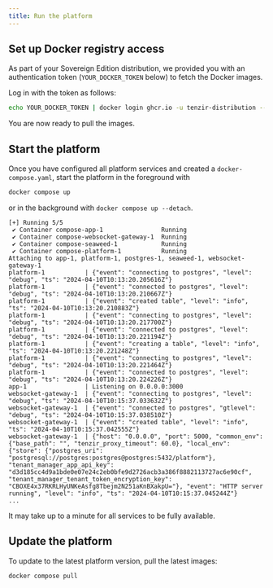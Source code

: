 ```yaml
---
title: Run the platform
---
```


## Set up Docker registry access

As part of your Sovereign Edition distribution, we provided you with an
authentication token (`YOUR_DOCKER_TOKEN` below) to fetch the Docker images.

Log in with the token as follows:

```bash
echo YOUR_DOCKER_TOKEN | docker login ghcr.io -u tenzir-distribution --password-stdin
```

You are now ready to pull the images.

## Start the platform

Once you have configured all platform services and created a
`docker-compose.yaml`, start the platform in the foreground with

```sh
docker compose up
```

or in the background with `docker compose up --detach`.

```text title="❯ docker compose up"
[+] Running 5/5
 ✔ Container compose-app-1                Running
 ✔ Container compose-websocket-gateway-1  Running
 ✔ Container compose-seaweed-1            Running
 ✔ Container compose-platform-1           Running
Attaching to app-1, platform-1, postgres-1, seaweed-1, websocket-gateway-1
platform-1           | {"event": "connecting to postgres", "level": "debug", "ts": "2024-04-10T10:13:20.205616Z"}
platform-1           | {"event": "connected to postgres", "level": "debug", "ts": "2024-04-10T10:13:20.210667Z"}
platform-1           | {"event": "created table", "level": "info", "ts": "2024-04-10T10:13:20.210883Z"}
platform-1           | {"event": "connecting to postgres", "level": "debug", "ts": "2024-04-10T10:13:20.217700Z"}
platform-1           | {"event": "connected to postgres", "level": "debug", "ts": "2024-04-10T10:13:20.221194Z"}
platform-1           | {"event": "creating a table", "level": "info", "ts": "2024-04-10T10:13:20.221248Z"}
platform-1           | {"event": "connecting to postgres", "level": "debug", "ts": "2024-04-10T10:13:20.221464Z"}
platform-1           | {"event": "connected to postgres", "level": "debug", "ts": "2024-04-10T10:13:20.224226Z"}
app-1                | Listening on 0.0.0.0:3000
websocket-gateway-1  | {"event": "connecting to postgres", "level": "debug", "ts": "2024-04-10T10:15:37.033632Z"}
websocket-gateway-1  | {"event": "connected to postgres", "gtlevel": "debug", "ts": "2024-04-10T10:15:37.038510Z"}
websocket-gateway-1  | {"event": "created table", "level": "info", "ts": "2024-04-10T10:15:37.042555Z"}
websocket-gateway-1  | {"host": "0.0.0.0", "port": 5000, "common_env": {"base_path": "", "tenzir_proxy_timeout": 60.0}, "local_env": {"store": {"postgres_uri": "postgresql://postgres:postgres@postgres:5432/platform"}, "tenant_manager_app_api_key": "d3d185cc4d9a1bde0e07e24c2eb0bfe9d2726acb3a386f8882113727ac6e90cf", "tenant_manager_tenant_token_encryption_key": "CBOXE4x37RKRLHyUNKeAsfg8Tbejm2N251aKnBXakpU="}, "event": "HTTP server running", "level": "info", "ts": "2024-04-10T10:15:37.045244Z"}
...
```

It may take up to a minute for all services to be fully available.

## Update the platform

To update to the latest platform version, pull the latest images:

```sh
docker compose pull
```
